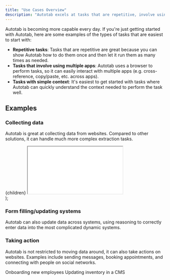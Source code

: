 ```yaml
---
title: "Use Cases Overview"
description: "Autotab excels at tasks that are repetitive, involve using multiple apps, and don't require too much context to do well."
---
```


Autotab is becoming more capable every day. If you're just getting started with Autotab, here are some examples of the types of tasks that are easiest to start with:

- **Repetitive tasks**: Tasks that are repetitive are great because you can show Autotab how to do them once and then let it run them as many times as needed.
- **Tasks that involve using multiple apps**: Autotab uses a browser to perform tasks, so it can easily interact with multiple apps (e.g. cross-reference, copy/paste, etc. across apps).
- **Tasks with simple context**: It's easiest to get started with tasks where Autotab can quickly understand the context needed to perform the task well.

## Examples

### Collecting data

Autotab is great at collecting data from websites. Compared to other solutions, it can handle much more complex extraction tasks.

  <div
    style={{
      position: "relative",
      paddingBottom: "62.456140350877185%",
      height: 0,
      marginBottom: "var(--ifm-leading)",
    }}
  >
    {children}
    <iframe
      src={url}
      style={{
        position: "absolute",
        top: 0,
        left: 0,
        width: "100%",
        height: "100%",
      }}
    ></iframe>
  </div>
);

<EmbeddedVideo url="https://www.loom.com/embed/339209bae8ce4841a99102ae252d9de7?sid=8169d33d-2b94-4729-ba4c-93e438bb5943"></EmbeddedVideo>

### Form filling/updating systems

Autotab can also update data across systems, using reasoning to correctly enter data into the most complicated dynamic systems.

<EmbeddedVideo url="https://www.loom.com/embed/c1cb9277fdd2435a83f07959e9f359e2?sid=582efd4e-8ef8-4372-beb1-f667358020cc"></EmbeddedVideo>

### Taking action

Autotab is not restricted to moving data around, it can also take actions on websites. Examples include sending messages, booking appointments, and connecting with people on social networks.

<CardGroup cols={2}>
  <Card
    title="Employee Onboarding"
    icon="chalkboard-user"
    href="/use-cases/employee-onboarding"
  >
    Onboarding new employees
  </Card>
  <Card
    title="Updating Inventory"
    icon="boxes"
    href="/use-cases/inventory-update"
  >
    Updating inventory in a CMS
  </Card>
</CardGroup>
